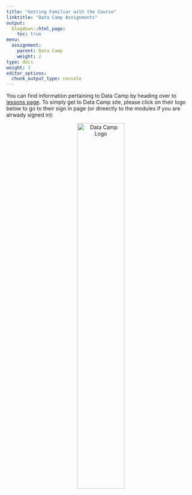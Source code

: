 ```yaml
---
title: "Getting Familiar with the Course"
linktitle: "Data Camp Assignments"
output:
  blogdown::html_page:
    toc: true
menu:
  assignment:
    parent: Data Camp
    weight: 2
type: docs
weight: 1
editor_options: 
  chunk_output_type: console
---
```


You can find information pertaining to Data Camp by heading over to [lessons page](/lesson/). To simply get to Data Camp site, please click on their logo below to go to their sign in page (or direectly to the modules if you are alrwady signed in):

<center>
[![Data Camp Logo](/logos/datacamp.png){width=50%}](https://www.datacamp.com/users/sign_in){target="_blank"}
</center>
